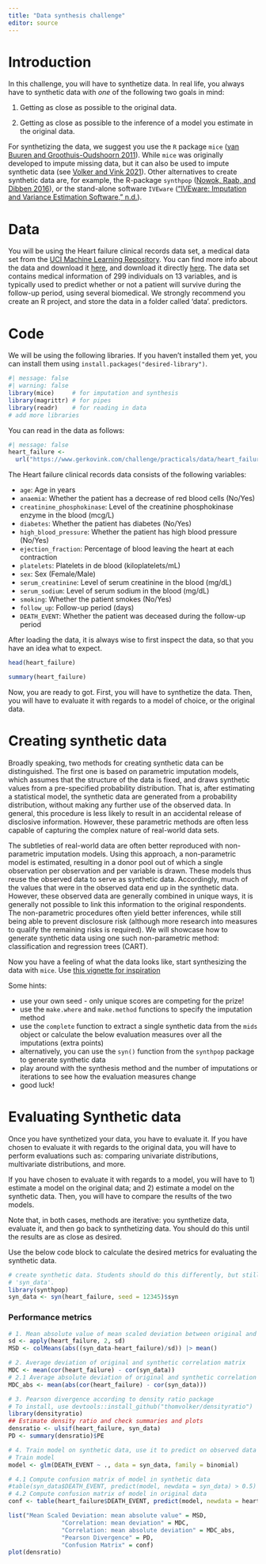 ```yaml
---
title: "Data synthesis challenge"
editor: source
---
```


# **Introduction**

In this challenge, you will have to synthetize data. In real life, you always have to synthetic data with *one* of the following two goals in mind:

1. Getting as close as possible to the original data.

2. Getting as close as possible to the inference of a model you estimate in the original data.

For synthetizing the data, we suggest you use the `R` package `mice` ([van Buuren and Groothuis-Oudshoorn 2011](https://www.gerkovink.com/syn/UMCUSynthetic.html#ref-mice)). While `mice` was originally developed to impute missing data, but it can also be used to impute synthetic data (see [Volker and Vink 2021](https://www.gerkovink.com/syn/UMCUSynthetic.html#ref-volker_vink_synthetic_mice_2021)). Other alternatives to create synthetic data are, for example, the R-package `synthpop` ([Nowok, Raab, and Dibben 2016](https://www.gerkovink.com/syn/UMCUSynthetic.html#ref-synthpop)), or the stand-alone software `IVEware` ([“IVEware: Imputation and Variance Estimation Software,” n.d.](https://www.gerkovink.com/syn/UMCUSynthetic.html#ref-iveware)).


# **Data**

You will be using the Heart failure clinical records data set, a medical data set from the [UCI Machine Learning Repository](https://archive.ics.uci.edu/). You can find more info about the data and download it [here](https://archive.ics.uci.edu/dataset/519/heart+failure+clinical+records), and download it directly [here](data/heart_failure_clinical_records_dataset.csv). The data set contains medical information of 299 individuals on 13 variables, and is typically used to predict whether or not a patient will survive during the follow-up period, using several biomedical. We strongly recommend you create an R project, and store the data in a folder called 'data'. predictors.

# **Code**

We will be using the following libraries. If you haven't installed them yet, you can install them using `install.packages("desired-library")`.  

```r
#| message: false
#| warning: false
library(mice)     # for imputation and synthesis
library(magrittr) # for pipes
library(readr)    # for reading in data
# add more libraries
```

You can read in the data as follows:

```r
#| message: false
heart_failure <- 
  url("https://www.gerkovink.com/challenge/practicals/data/heart_failure_clinical_records_dataset.csv") %>% read_csv()
```

The Heart failure clinical records data consists of the following variables:

- `age`: Age in years
- `anaemia`: Whether the patient has a decrease of red blood cells (No/Yes)
- `creatinine_phosphokinase`: Level of the creatinine phosphokinase enzyme in the blood (mcg/L)
- `diabetes`: Whether the patient has diabetes (No/Yes)
- `high_blood_pressure`: Whether the patient has high blood pressure (No/Yes)
- `ejection_fraction`: Percentage of blood leaving the heart at each contraction
- `platelets`: Platelets in de blood (kiloplatelets/mL)
- `sex`: Sex (Female/Male)
- `serum_creatinine`: Level of serum creatinine in the blood (mg/dL)
- `serum_sodium`: Level of serum sodium in the blood (mg/dL)
- `smoking`: Whether the patient smokes (No/Yes)
- `follow_up`: Follow-up period (days)
- `DEATH_EVENT`: Whether the patient was deceased during the follow-up period

After loading the data, it is always wise to first inspect the data, so that you have an idea what to expect.

```r
head(heart_failure)
```

```r
summary(heart_failure)
```

Now, you are ready to got. First, you will have to synthetize the data. Then, you will have to evaluate it with regards to a model of choice, or the original data.


# **Creating synthetic data**

Broadly speaking, two methods for creating synthetic data can be distinguished. The first one is based on parametric imputation models, which assumes that the structure of the data is fixed, and draws synthetic values from a pre-specified probability distribution. That is, after estimating a statistical model, the synthetic data are generated from a probability distribution, without making any further use of the observed data. In general, this procedure is less likely to result in an accidental release of disclosive information. However, these parametric methods are often less capable of capturing the complex nature of real-world data sets.

The subtleties of real-world data are often better reproduced with non-parametric imputation models. Using this approach, a non-parametric model is estimated, resulting in a donor pool out of which a single observation per observation and per variable is drawn. These models thus reuse the observed data to serve as synthetic data. Accordingly, much of the values that were in the observed data end up in the synthetic data. However, these observed data are generally combined in unique ways, it is generally not possible to link this information to the original respondents. The non-parametric procedures often yield better inferences, while still being able to prevent disclosure risk (although more research into measures to qualify the remaining risks is required). We will showcase how to generate synthetic data using one such non-parametric method: classification and regression trees (CART).

Now you have a feeling of what the data looks like, start synthesizing the data with `mice`. Use [this vignette for inspiration](https://www.gerkovink.com/miceVignettes/synthetic/synthetic.html)

Some hints:

- use your own seed - only unique scores are competing for the prize!
- use the `make.where` and `make.method` functions to specify the imputation method
- use the `complete` function to extract a single synthetic data from the `mids` object or calculate the below evaluation measures over all the imputations (extra points)
- alternatively, you can use the `syn()` function from the `synthpop` package to generate synthetic data
- play around with the synthesis method and the number of imputations or iterations to see how the evaluation measures change
- good luck!

# **Evaluating Synthetic data**

Once you have synthetized your data, you have to evaluate it. If you have chosen to evaluate it with regards to the original data, you will have to perform evaluations such as: comparing univariate distributions, multivariate distributions, and more.

If you have chosen to evaluate it with regards to a model, you will have to 1) estimate a model on the original data; and 2) estimate a model on the synthetic data. Then, you will have to compare the results of the two models.

Note that, in both cases, methods are iterative: you synthetize data, evaluate it, and then go back to synthetizing data. You should do this until the results are as close as desired.

Use the below code block to calculate the desired metrics for evaluating the synthetic data. 

```r
# create synthetic data. Students should do this differently, but still call the object
# 'syn_data'.
library(synthpop)
syn_data <- syn(heart_failure, seed = 12345)$syn
```

### Performance metrics
```r
# 1. Mean absolute value of mean scaled deviation between original and synthesized variables
sd <- apply(heart_failure, 2, sd)
MSD <- colMeans(abs((syn_data-heart_failure)/sd)) |> mean()

# 2. Average deviation of original and synthetic correlation matrix
MDC <- mean(cor(heart_failure) - cor(syn_data))
# 2.1 Average absolute deviation of original and synthetic correlation matrix
MDC_abs <- mean(abs(cor(heart_failure) - cor(syn_data)))

# 3. Pearson divergence according to density ratio package
# To install, use devtools::install_github("thomvolker/densityratio")
library(densityratio)
## Estimate density ratio and check summaries and plots
densratio <- ulsif(heart_failure, syn_data) 
PD <- summary(densratio)$PE

# 4. Train model on synthetic data, use it to predict on observed data
# Train model
model <- glm(DEATH_EVENT ~ ., data = syn_data, family = binomial)

# 4.1 Compute confusion matrix of model in synthetic data
#table(syn_data$DEATH_EVENT, predict(model, newdata = syn_data) > 0.5)
# 4.2 Compute confusion matrix of model in original data
conf <- table(heart_failure$DEATH_EVENT, predict(model, newdata = heart_failure) > 0.5)

list("Mean Scaled Deviation: mean absolute value" = MSD, 
               "Correlation: mean deviation" = MDC, 
               "Correlation: mean absolute deviation" = MDC_abs, 
               "Pearson Divergence" = PD, 
               "Confusion Matrix" = conf)
plot(densratio)

```

